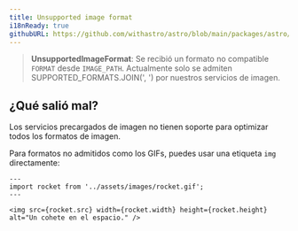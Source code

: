 ```yaml
---
title: Unsupported image format
i18nReady: true
githubURL: https://github.com/withastro/astro/blob/main/packages/astro/src/core/errors/errors-data.ts
---
```


> **UnsupportedImageFormat**: Se recibió un formato no compatible `FORMAT` desde `IMAGE_PATH`. Actualmente solo se admiten SUPPORTED_FORMATS.JOIN(', ') por nuestros servicios de imagen.

## ¿Qué salió mal?
Los servicios precargados de imagen no tienen soporte para optimizar todos los formatos de imagen.

Para formatos no admitidos como los GIFs, puedes usar una etiqueta `img` directamente:
```astro
---
import rocket from '../assets/images/rocket.gif';
---

<img src={rocket.src} width={rocket.width} height={rocket.height} alt="Un cohete en el espacio." />
```
